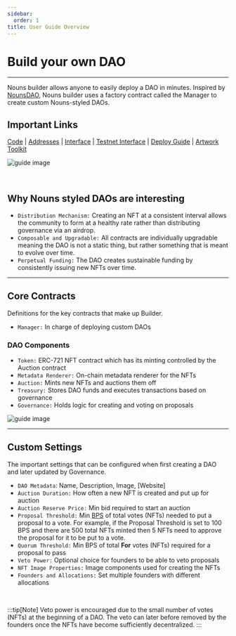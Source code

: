 ```yaml
---
sidebar:
  order: 1
title: User Guide Overview
---
```


# Build your own DAO 

---

Nouns builder allows anyone to easily deploy a DAO in minutes. 
Inspired by [NounsDAO](https://nouns.center/intro), Nouns builder uses a factory contract called the Manager to create custom Nouns-styled DAOs.

## Important Links
[Code](https://github.com/orgs/BuilderOSS/) | [Addresses](https://github.com/ourzora/nouns-protocol/blob/main/deploys/1.txt) | [Interface](https://nouns.build/) | 
[Testnet Interface](https://testnet.nouns.build) | [Deploy Guide](../../guides/builder-deployment) | [Artwork Toolkit](https://www.figma.com/community/file/1166768320345172833)

![guide image](../../../assets/images/managerContractUpdated.png)

<br/>

## Why Nouns styled DAOs are interesting
- `Distribution Mechanism:` Creating an NFT at a consistent interval allows the community to form at a healthy rate rather than distributing governance via an airdrop.
- `Composable and Upgradable:` All contracts are individually upgradable meaning the DAO is not a static thing, but rather something that is meant to evolve over time.
- `Perpetual Funding:` The DAO creates sustainable funding by consistently issuing new NFTs over time.

---

## Core Contracts
Definitions for the key contracts that make up Builder. 
- `Manager:` In charge of deploying custom DAOs

### DAO Components
- `Token:` ERC-721 NFT contract which has its minting controlled by the Auction contract
- `Metadata Renderer:` On-chain metadata renderer for the NFTs
- `Auction:` Mints new NFTs and auctions them off
- `Treasury:` Stores DAO funds and executes transactions based on governance
- `Governance:` Holds logic for creating and voting on proposals

![guide image](../../../assets/images/nounsBuilderArch.png)

---

## Custom Settings
The important settings that can be configured when first creating a DAO and later updated by Governance. 

- `DAO Metadata`: Name, Description, Image, [Website]
- `Auction Duration:` How often a new NFT is created and put up for auction
- `Auction Reserve Price:` Min bid required to start an auction
- `Proposal Threshold:` Min [BPS](https://www.investopedia.com/terms/b/basispoint.asp) of total votes (NFTs) needed to put a proposal to a vote.
For example, if the Proposal Threshold is set to 100 BPS and there are 500 total NFTs minted then 5 NFTs need to approve the proposal for it to be put to a vote.
- `Quorum Threshold:` Min BPS of total **For** votes (NFTs) required for a proposal to pass
- `Veto Power:` Optional choice for founders to be able to veto proposals
- `NFT Image Properties:` Image components used for creating the NFTs
- `Founders and Allocations:` Set multiple founders with different allocations

<br/>

:::tip[Note]
Veto power is encouraged due to the small number of votes (NFTs) at the beginning of a DAO.
The veto can later before removed by the founders once the NFTs have become sufficiently decentralized.
:::